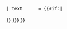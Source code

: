 {{fmbox
 | type      = editnotice
 | id        = {{{id|}}}
 | textstyle = {{{textstyle|}}}
 | style     = {{{style|}}}
 |class     = {{{class|}}}
 | image     = {{#if:{{{image|}}}|{{{image}}}|none}}
 | text      = {{#if:{{{header|}}}|<dl><dt style="{{{headerstyle|}}}">{{{header}}}</dt></dl>
}}
{{{text|{{{1}}}}}}
}}<noinclude>
{{documentation}}
</noinclude>